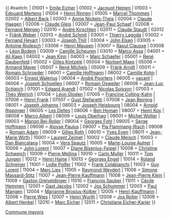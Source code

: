 {{ #switch: {{{LAU2}}}
| 01001 = [[Emile Eicher]]		 <!--Clervaux-->
| 01002 = [[Jacquot Heinen]]		 <!--Parc Hosingen-->
| 01003 = [[Édouard Mertens]]		 <!--Troisvierges-->
| 01004 = [[Henri Rinnen]]		 <!--Weiswampach-->
| 01005 = [[Marcel Thommes]]		 <!--Wincrange-->
| 02002 = [[Albert Back]]		 <!--Bettendorf-->
| 02003 = [[Annie Nickels-Theis]]	 <!--Bourscheid-->
| 02004 = [[Claude Haagen]]		 <!--Diekirch-->
| 02006 = [[Claude Gleis]]		 <!--Erpeldange-->
| 02007 = [[Jean-Paul Schaaf]]		 <!--Ettelbruck-->
| 02008 = [[Fernand Mergen]]		 <!--Feulen-->
| 02010 = [[André Kirschten]]		 <!--Vallée de l'Ernz-->
| 02011 = [[Claude Staudt]]		 <!--Mertzig-->
| 02012 = [[Fränk Weber]]		 <!--Reisdorf-->
| 02013 = [[André Schmit]]	         <!--Schieren-->
| 03001 = [[Thierry Lagoda]]		 <!--Beckerich-->
| 03002 = [[Fernand Heyart]]		 <!--Préizerdaul-->
| 03003 = [[Joseph Thill]]		 <!--Ell-->
| 03004 = [[John Elsen]]		 <!--Grosbous-->
| 03005 = [[Antoine Rodesch]]		 <!--Rambrouch-->
| 03006 = [[Henri Mausen]]		 <!--Redange-->
| 03007 = [[Raoul Clausse]]		 <!--Saeul-->
| 03008 = [[Léon Bodem]]		 <!--Useldange-->
| 03009 = [[Camille Scheuren]]		 <!--Vichten-->
| 03010 = [[Marco Assa]]		 <!--Wahl-->
| 04001 = [[Ali Kaes]]			 <!--Tandel-->
| 04002 = [[Jean Kinn]]			 <!--Putscheid-->
| 04003 = [[Marc Schaefer]]		 <!--Vianden-->
| 05001 = [[René Daubenfeld]]		 <!--Boulaide-->
| 05002 = [[Gilles Kintzelé]]		 <!--Esch-sur-Sûre-->
| 05004 = [[Norbert Maes]]		 <!--Goesdorf-->
| 05006 = [[Armand Mayer]]		 <!--Kiischpelt-->
| 05007 = [[René Michels]]		 <!--Lac de la Haute-Sûre-->
| 05009 = [[Fränk Arndt]]		 <!--Wiltz-->
| 05011 = [[Romain Schroeder]]		 <!--Winseler-->
| 06001 = [[Camille Hoffmann]]		 <!--Beaufort-->
| 06002 = [[Camille Kohn]]		 <!--Bech-->
| 06003 = [[Ernest Walerius]]		 <!--Berdorf-->
| 06004 = [[André Poorters]]		 <!--Consdorf-->
| 06005 = [[vacant]]			 <!--Echternach-->
| 06006 = [[Joseph Schoellen]]		 <!--Mompach-->
| 06007 = [[Romain Osweiler]]		 <!--Rosport-->
| 06008 = [[Jean-Luc Schleich]]		 <!--Waldbillig-->
| 07001 = [[Edgard Arandt]]		 <!--Betzdorf-->
| 07002 = [[Nicolas Soisson]]		 <!--Biwer-->
| 07003 = [[Théo Weirich]]		 <!--Flaxweiler-->
| 07004 = [[Léon Gloden]]		 <!--Grevenmacher-->
| 07005 = [[Francine Colling-Kahn]]	 <!--Junglinster-->
| 07006 = [[Henri Frank]]		 <!--Manternach-->
| 07007 = [[Gust Stefanetti]]		 <!--Mertert-->
| 07008 = [[Jean Beining]]		 <!--Wormeldange-->
| 08001 = [[Joseph Johanns]]		 <!--Bous-->
| 08003 = [[Joseph Heisbourg]]		 <!--Dalheim-->
| 08004 = [[Arnold Rippinger]]		 <!--Lenningen-->
| 08005 = [[Lex Delles]]		 <!--Mondorf-les-Bains-->
| 08006 = [[Ben Homan]]			 <!--Schengen-->
| 08007 = [[Henri Kox]]			 <!--Remich-->
| 08008 = [[Marco Albert]]		 <!--Stadtbredimus-->
| 08009 = [[Louis Oberhag]]		 <!--Waldbredimus-->
| 09001 = [[Michel Wolter]]		 <!--Käerjeng-->
| 09003 = [[Manon Bei-Roller]]		 <!--Dippach-->
| 09004 = [[Georges Fohl]]		 <!--Garnich-->
| 09005 = [[Serge Hoffmann]]		 <!--Hobscheid-->
| 09006 = [[Aloyse Paulus]]		 <!--Kehlen-->
| 09007 = [[Pia Flammang-Risch]]	 <!--Koerich-->
| 09008 = [[Romain Adam]]		 <!--Kopstal-->
| 09009 = [[Gilles Roth]]		 <!--Mamer-->
| 09010 = [[Yves Even]]			 <!--Septfontaines-->
| 09011 = [[Jean-Marie Wirth]]		 <!--Steinfort-->
| 10001 = [[Laurent Zeimet]]		 <!--Bettembourg-->
| 10002 = [[Claude Meisch]]		 <!--Differdange-->
| 10003 = [[Dan Biancalana]]		 <!--Dudelange-->
| 10004 = [[Vera Spautz]]		 <!--Esch-sur-Alzette-->
| 10005 = [[Marie-Louise Aulner]]	 <!--Frisange-->
| 10006 = [[John Lorent]]		 <!--Kayl-->
| 10007 = [[Diane Bisenius-Feipel]]	 <!--Leudelange-->
| 10008 = [[Christine Schweich]]	 <!--Mondercange-->
| 10009 = [[Pierre Mellina]]		 <!--Pétange-->
| 10010 = [[Carlo Muller]]		 <!--Reckange-sur-Mess-->
| 10011 = [[Tom Jungen]]		 <!--Roeser-->
| 10012 = [[Henri Haine]]		 <!--Rumelange-->
| 10013 = [[Georges Engel]]		 <!--Sanem-->
| 10014 = [[Roland Schreiner]]		 <!--Schifflange-->
| 11001 = [[Lydie Polfer]]		 <!--Luxembourg-->
| 11002 = [[Frank Colabianchi]]		 <!--Bertrange-->
| 11003 = [[Guy Lorent]]		 <!--Contern-->
| 11004 = [[Marc Lies]]			 <!--Hesperange-->
| 11005 = [[Raymond Weydert]]		 <!--Niederanven-->
| 11006 = [[Simone Massard-Stitz]]	 <!--Sandweiler-->
| 11007 = [[Jean-Pierre Kauffmann]]	 <!--Schuttrange-->
| 11008 = [[Jean-Pierre Klein]]		 <!--Steinsel-->
| 11009 = [[Gaston Greiveldinger]]	 <!--Strassen-->
| 11010 = [[François Sauber]]		 <!--Walferdange-->
| 11011 = [[Cécile Hemmen]]		 <!--Weiler-la-Tour-->
| 12001 = [[Gast Jacobs]]		 <!--Colmar-Berg-->
| 12002 = [[Jos Schummer]]		 <!--Bissen-->
| 12003 = [[Paul Mangen]]		 <!--Boevange-sur-Attert-->
| 12004 = [[Marianne Brosius-Kolber]]	 <!--Fischbach-->
| 12005 = [[Henri Kauffmann]]		 <!--Heffingen-->
| 12006 = [[Pierre Wies]]		 <!--Larochette-->
| 12007 = [[Henri Wurth]]		 <!--Lintgen-->
| 12008 = [[Jos Roller]]		 <!--Lorentzweiler-->
| 12009 = [[Albert Henkel]]		 <!--Mersch-->
| 12010 = [[Marc Eicher]]		 <!--Nommern-->
| 12011 = [[Christiane Eicher-Karier]]	 <!--Tuntange-->
}}<noinclude>[[Category:使用了分析程序的模板|{{PAGENAME}}]][[Category:Templates for Luxembourg division lookups|Commune mayors]]</noinclude>